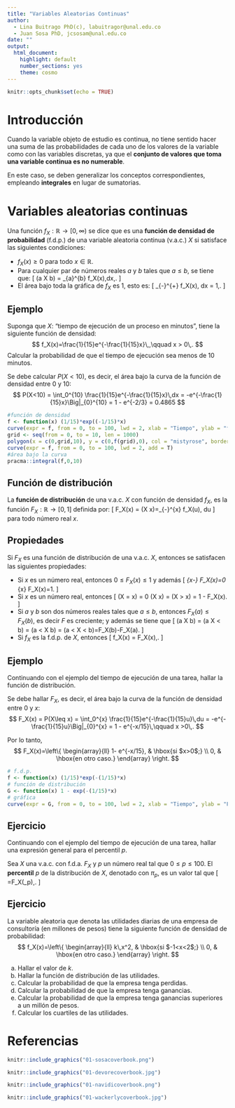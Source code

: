 ---
title: "Variables Aleatorias Continuas"
author: 
  - Lina Buitrago PhD(c), labuitragor@unal.edu.co
  - Juan Sosa PhD, jcsosam@unal.edu.co
date: ""
output:
  html_document:
    highlight: default
    number_sections: yes
    theme: cosmo
---

```{r setup, include=FALSE}
knitr::opts_chunk$set(echo = TRUE)
```

# Introducción

Cuando la variable objeto de estudio es continua, no tiene sentido hacer una suma de las probabilidades de cada uno de los valores de la variable como con las variables discretas, ya que el **conjunto de valores que toma una variable continua es no numerable**. 

En este caso, se deben generalizar los conceptos correspondientes, empleando **integrales** en lugar de sumatorias.

# Variables aleatorias continuas

Una función $f_X : \mathbb{R} \longrightarrow [0,\infty)$ se dice que es una **función de densidad de probabilidad** (f.d.p.) de una variable aleatoria continua (v.a.c.) $X$ si satisface las siguientes condiciones:

- $f_X(x)\geq 0$ para todo $x \in \mathbb{R}$.
- Para cualquier par de números reales $a$ y $b$ tales que $a\leq b$, se tiene que:
\[
\textsf{P}(a \leq X \leq b) = \int_{a}^{b} f_X(x)\,dx\,.
\]
- El área bajo toda la gráfica de $f_X$ es 1, esto es: 
\[
\int_{-\infty}^{+\infty} f_X(x)\, dx = 1\,.
\]

## Ejemplo

Suponga que $X$: "tiempo de ejecución de un proceso en minutos", tiene la siguiente función de densidad:
$$
f_X(x)=\frac{1}{15}e^{-\frac{1}{15}x}\,,\qquad x > 0\,.
$$
Calcular la probabilidad de que el tiempo de ejecución sea menos de 10 minutos.

Se debe calcular $P(X<10)$, es decir, el área bajo la curva de la función de densidad entre 0 y 10:
$$
P(X<10) = \int_0^{10} \frac{1}{15}e^{-\frac{1}{15}x}\,dx = -e^{-\frac{1}{15}x}\Big|_{0}^{10} = 1 - e^{-2/3} = 0.4865
$$

```{r warning=FALSE}
#función de densidad
f <- function(x) (1/15)*exp((-1/15)*x)
curve(expr = f, from = 0, to = 100, lwd = 2, xlab = "Tiempo", ylab = "f(x)", main = "Función de densidad")
grid <- seq(from = 0, to = 10, len = 1000)
polygon(x = c(0,grid,10), y = c(0,f(grid),0), col = "mistyrose", border = "mistyrose")
curve(expr = f, from = 0, to = 100, lwd = 2, add = T)
#área bajo la curva
pracma::integral(f,0,10)
```

## Función de distribución 

La **función de distribución** de una v.a.c. $X$ con función de densidad $f_X$, es la función $F_X : \mathbb{R} \longrightarrow [0,1]$ definida por:
\[
F_X(x) = \textsf{P}(X \leq x)=\int_{-\infty}^{x} f_X(u)\, du
\]
para todo número real $x$.

## Propiedades

Si $F_X$ es una función de distribución de una v.a.c. $X$, entonces se satisfacen las siguientes propiedades:

- Si $x$ es un número real, entonces $0 \leq F_X(x) \leq 1$ y además
\[
\lim_{x\rightarrow -\infty} F_X(x)=0 \quad\text{y}\quad \lim_{x\rightarrow \infty} F_X(x)=1.
\]
- Si $x$ es un número real, entonces
\[
\textsf{P}(X = x) = 0 \quad\text{y}\quad \textsf{P}(X \geq x) = \textsf{P}(X > x) = 1 - F_X(x).
\]
- Si $a$ y $b$ son dos números reales tales que $a \leq b$, entonces $F_X(a) \leq F_X(b)$, es decir $F$ es creciente; y además se tiene que
\[
\textsf{P}(a \leq X \leq b) = \textsf{P}(a \leq X < b) = \textsf{P}(a < X \leq b) = \textsf{P}(a < X < b)=F_X(b)-F_X(a).
\]
- Si $f_X$ es la f.d.p. de $X$, entonces
\[
f_X(x) = \frac{d}{dx}F_X(x)\,.
\]

## Ejemplo

Continuando con el ejemplo del tiempo de ejecución de una tarea, hallar la función de distribución.

Se debe hallar $F_X$, es decir, el área bajo la curva de la función de densidad entre 0 y $x$:
$$
F_X(x) = P(X\leq x) = \int_0^{x} \frac{1}{15}e^{-\frac{1}{15}u}\,du = -e^{-\frac{1}{15}u}\Big|_{0}^{x} = 1 - e^{-x/15}\,\qquad x >0\,.
$$

Por lo tanto,
$$
F_X(x)=\left\{
           \begin{array}{ll}
            1- e^{-x/15}, & \hbox{si $x>0$;} \\
            0, & \hbox{en otro caso.}
           \end{array}
         \right.
$$

```{r}
# f.d.p.
f <- function(x) (1/15)*exp(-(1/15)*x)
# función de distribución
G <- function(x) 1 - exp(-(1/15)*x)
# gráfica
curve(expr = G, from = 0, to = 100, lwd = 2, xlab = "Tiempo", ylab = "F(x)", main = "Función de distribución")
```

## Ejercicio

Continuando con el ejemplo del tiempo de ejecución de una tarea, hallar una expresión general para el percentil $p$.

Sea $X$ una v.a.c. con f.d.a. $F_X$ y $p$ un número real tal que $0\leq p\leq 100$. El **percentil** $p$ de la distribución de $X$, denotado con $\pi_p$, es un valor tal que
\[
\frac{p}{100}=F_X(\pi_p)\,.
\]

## Ejercicio

La variable aleatoria que denota las utilidades diarias de una empresa de consultoría (en millones de pesos) tiene la siguiente función de densidad de probabilidad:
$$
f_X(x)=\left\{
           \begin{array}{ll}
            k\,x^2, & \hbox{si $-1<x<2$;} \\
            0, & \hbox{en otro caso.}
           \end{array}
         \right.
$$

a. Hallar el valor de $k$.
b. Hallar la función de distribución de las utilidades.
c. Calcular la probabilidad de que la empresa tenga perdidas.
d. Calcular la probabilidad de que la empresa tenga ganancias.
e. Calcular la probabilidad de que la empresa tenga ganancias superiores a un millón de pesos.
f. Calcular los cuartiles de las utilidades.

# Referencias

```{r, eval = TRUE, echo=FALSE, out.width="25%", fig.pos = 'H', fig.align = 'center'}
knitr::include_graphics("01-sosacoverbook.png")
```

```{r, eval = TRUE, echo=FALSE, out.width="25%", fig.pos = 'H', fig.align = 'center'}
knitr::include_graphics("01-devorecoverbook.jpg")
```

```{r, eval = TRUE, echo=FALSE, out.width="25%", fig.pos = 'H', fig.align = 'center'}
knitr::include_graphics("01-navidicoverbook.png")
```

```{r, eval = TRUE, echo=FALSE, out.width="25%", fig.pos = 'H', fig.align = 'center'}
knitr::include_graphics("01-wackerlycoverbook.jpg")
```
